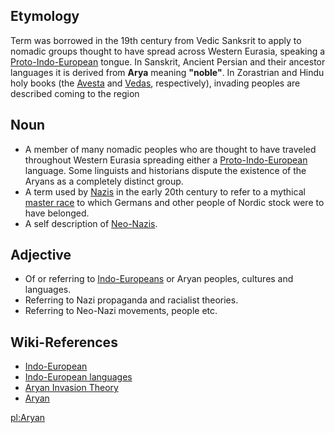==Etymology==
Term was borrowed in the 19th century from Vedic Sanksrit to apply to nomadic groups thought to have spread across Western Eurasia, speaking a [[Proto-Indo-European]] tongue. In Sanskrit, Ancient Persian and their ancestor languages it is derived from '''Arya''' meaning '''"noble"'''. In Zorastrian and Hindu holy books (the [[Avesta]] and [[Vedas]], respectively), invading peoples are described coming to the region 

==Noun==
*A member of many nomadic peoples who are thought to have traveled throughout Western Eurasia spreading either a [[Proto-Indo-European]] language. Some linguists and historians dispute the existence of the Aryans as a completely distinct group.
*A term used by [[Nazis]] in the early 20th century to refer to a mythical [[master race]] to which Germans and other people of Nordic stock were to have belonged.
*A self description of [[Neo-Nazis]].

==Adjective==
*Of or referring to [[Indo-Europeans]] or Aryan peoples, cultures and languages.
*Referring to Nazi propaganda and racialist theories.
*Referring to Neo-Nazi movements, people etc.

==Wiki-References==
*[[w:Indo-European|Indo-European]]
*[[w:Indo-European languages|Indo-European languages]]
*[[w:Aryan Invasion Theory|Aryan Invasion Theory]]
*[[w:Aryan|Aryan]]

[[pl:Aryan]]